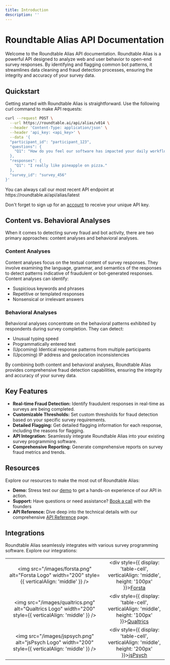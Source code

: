 ```yaml
---
title: Introduction
description: ''
---
```


# Roundtable Alias API Documentation

Welcome to the Roundtable Alias API documentation. Roundtable Alias is a powerful API designed to analyze web and user behavior to open-end survey responses. By identifying and flagging common bot patterns, it streamlines data cleaning and fraud detection processes, ensuring the integrity and accuracy of your survey data.

## Quickstart

Getting started with Roundtable Alias is straightforward. Use the following curl command to make API requests:


``` bash
curl --request POST \
  --url https://roundtable.ai/api/alias/v014 \
  --header 'Content-Type: application/json' \
  --header 'api_key: <api_key>' \
  --data '{
  "participant_id": "participant_123",
  "questions": {
    "Q1": "How do you feel our software has impacted your daily workflow?"
  },
  "responses": {
    "Q1": "I really like pineapple on pizza."
  },
  "survey_id": "survey_456"
}'
```

<Tip>
You can always call our most recent API endpoint at https://roundtable.ai/api/alias/latest
</Tip>

Don't forget to sign up for an [account](/account) to receive your unique API key.

## Content vs. Behavioral Analyses
When it comes to detecting survey fraud and bot activity, there are two primary approaches: content analyses and behavioral analyses.

### Content Analyses
Content analyses focus on the textual content of survey responses. They involve examining the language, grammar, and semantics of the responses to detect patterns indicative of fraudulent or bot-generated responses. Content analyses can identify:
- Suspicious keywords and phrases
- Repetitive or templated responses
- Nonsensical or irrelevant answers

### Behavioral Analyses
Behavioral analyses concentrate on the behavioral patterns exhibited by respondents during survey completion. They can detect:
- Unusual typing speed
- Programmatically entered text
- (Upcoming) Identical response patterns from multiple participants
- (Upcoming) IP address and geolocation inconsistencies

By combining both content and behavioral analyses, Roundtable Alias provides comprehensive fraud detection capabilities, ensuring the integrity and accuracy of your survey data.

## Key Features

- **Real-time Fraud Detection:** Identify fraudulent responses in real-time as surveys are being completed.
- **Customizable Thresholds:** Set custom thresholds for fraud detection based on your specific survey requirements.
- **Detailed Flagging:** Get detailed flagging information for each response, including the reasons for flagging.
- **API Integration:** Seamlessly integrate Roundtable Alias into your existing survey programming software.
- **Comprehensive Reporting:** Generate comprehensive reports on survey fraud metrics and trends.

## Resources

Explore our resources to make the most out of Roundtable Alias:

- **Demo:** Stress test our [demo](https://roundtable.ai/demo) to get a hands-on experience of our API in action.
- **Support:** Have questions or need assistance? [Book a call](https://calendly.com/mayank-roundtable/30min?back=1&month=2024-01) with the founders
- **API Reference:** Dive deep into the technical details with our comprehensive [API Reference](api-reference/v014) page.

## Integrations

Roundtable Alias seamlessly integrates with various survey programming software. Explore our integrations:

|  |  |
|:---:|:---:|
| <img src="/images/forsta.png" alt="Forsta Logo" width="200" style={{ verticalAlign: 'middle' }} /> | <div style={{ display: 'table-cell', verticalAlign: 'middle', height: '100px' }}>[Forsta](https://docs.roundtable.ai/integration#forsta)</div> |
| <img src="/images/qualtrics.png" alt="Qualtrics Logo" width="200" style={{ verticalAlign: 'middle' }} />| <div style={{ display: 'table-cell', verticalAlign: 'middle', height: '100px' }}>[Qualtrics](https://docs.roundtable.ai/integration#qualtrics)</div> |
| <img src="/images/jspsych.png" alt="jsPsych Logo" width="200" style={{ verticalAlign: 'middle' }} /> | <div style={{ display: 'table-cell', verticalAlign: 'middle', height: '200px' }}>[jsPsych](https://docs.roundtable.ai/integration#jspsych)</div> |

